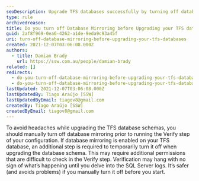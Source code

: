```yaml
---
seoDescription: Upgrade TFS databases successfully by turning off database mirroring before schema upgrades to avoid verification issues and SQL Server log headaches.
type: rule
archivedreason:
title: Do you turn off Database Mirroring before Upgrading your TFS databases?
guid: 2af8f969-0ea6-4262-a1de-9eda9c93a45f
uri: turn-off-database-mirroring-before-upgrading-your-tfs-databases
created: 2021-12-07T03:06:08.000Z
authors:
  - title: Damian Brady
    url: https://ssw.com.au/people/damian-brady
related: []
redirects:
  - do-you-turn-off-database-mirroring-before-upgrading-your-tfs-databases
  - do-you-turn-off-database-mirroring-before-upgrading-your-tfs-databases1
lastUpdated: 2021-12-07T03:06:08.000Z
lastUpdatedBy: Tiago Araújo [SSW]
lastUpdatedByEmail: tiagov8@gmail.com
createdBy: Tiago Araújo [SSW]
createdByEmail: tiagov8@gmail.com
---
```


To avoid headaches while upgrading the TFS database schemas, you should manually turn off database mirroring prior to running the Verify step of your configuration.
If database mirroring is enabled on your TFS database, an additional step is required to temporarily turn it off when upgrading the database schema. This may require additional permissions that are difficult to check in the Verify step. Verification may hang with no sign of what’s happening until you delve into the SQL Server logs. It’s safer (and avoids problems) if you manually turn it off before you start.

